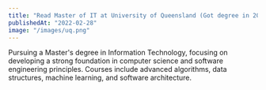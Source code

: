 ```yaml
---
title: "Read Master of IT at University of Queensland (Got degree in 2023 NOV)"
publishedAt: "2022-02-28"
image: "/images/uq.png"
---
```


Pursuing a Master's degree in Information Technology, focusing on developing a strong foundation in computer science and software engineering principles. Courses include advanced algorithms, data structures, machine learning, and software architecture. 
